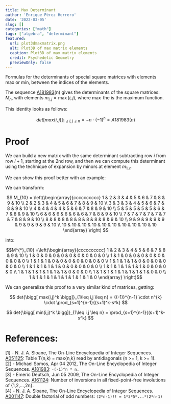 ```yaml
---
title: Max Determinant
author: 'Enrique Pérez Herrero'
date: '2022-03-05'
slug: []
categories: ["math"]
tags: ["algebra", "determinant"]
featured:
  url: plot3dmaxmatrix.png
  alt: Plot3D of max matrix elements
  caption: Plot3D of max matrix elements
  credit: Psychedelic Geometry
  previewOnly: false
---
```


Formulas for the determinants of special square matrices with elements max or min, between the indices of the elements.

<!--more-->

The sequence [A181983](https://oeis.org/A181983)(n) gives the determinants of
the square matrices: $M_{n}$,  with elements $m_{i,j}= \max(i,j)$, where $\max$
the is the maximum function.

This identity looks as follows:

$$ det{\bigg[ max(i,j) \bigg] }_{1\leq i,j \leq n} = -n \cdot {(-1)}^{n} = A181983(n) $$

# Proof


We can build a new matrix with the same determinant subtracting row $i$ from row $i+1$, starting at the 2nd row, and then we can compute this determinant using the technique of expansion by minors at element $m_{1,n}$

We can show this proof better with an example:

We can transform:

$$ M_{10} = \left(\begin{array}{cccccccccc} 
1 & 2 & 3 & 4 & 5 & 6 & 7 & 8 & 9 & 10 \\
2 & 2 & 3 & 4 & 5 & 6 & 7 & 8 & 9 & 10 \\
3 & 3 & 3 & 4 & 5 & 6 & 7 & 8 & 9 & 10 \\
4 & 4 & 4 & 4 & 5 & 6 & 7 & 8 & 9 & 10 \\
5 & 5 & 5 & 5 & 5 & 6 & 7 & 8 & 9 & 10 \\
6 & 6 & 6 & 6 & 6 & 6 & 7 & 8 & 9 & 10 \\
7 & 7 & 7 & 7 & 7 & 7 & 7 & 8 & 9 & 10 \\
8 & 8 & 8 & 8 & 8 & 8 & 8 & 8 & 9 & 10 \\
9 & 9 & 9 & 9 & 9 & 9 & 9 & 9 & 9 & 10 \\
10 & 10 & 10 & 10 & 10 & 10 & 10 & 10 & 10 & 10
\end{array} \right) $$

into:

$$M^{*}_{10} =\left(\begin{array}{cccccccccc}
1 & 2 & 3 & 4 & 5 & 6 & 7 & 8 & 9 & 10 \\
1 & 0 & 0 & 0 & 0 & 0 & 0 & 0 & 0 & 0 \\
1 & 1 & 0 & 0 & 0 & 0 & 0 & 0 & 0 & 0 \\
1 & 1 & 1 & 0 & 0 & 0 & 0 & 0 & 0 & 0 \\
1 & 1 & 1 & 1 & 0 & 0 & 0 & 0 & 0 & 0 \\
1 & 1 & 1 & 1 & 1 & 0 & 0 & 0 & 0 & 0 \\
1 & 1 & 1 & 1 & 1 & 1 & 0 & 0 & 0 & 0 \\
1 & 1 & 1 & 1 & 1 & 1 & 1 & 0 & 0 & 0 \\
1 & 1 & 1 & 1 & 1 & 1 & 1 & 1 & 0 & 0 \\
1 & 1 & 1 & 1 & 1 & 1 & 1 & 1 & 1 & 0 \end{array} \right)$$

We can generalize this proof to a very similar kind of matrices, 
getting:

$$ det{\bigg[ max(i,j)^k \bigg]}_{1\leq i,j \leq n} = {(-1)}^{n-1} \cdot n^{k} \cdot \prod_{s=1}^{n-1}{(s+1)^k-s^k} $$

$$ det{\bigg[ min(i,j)^k \bigg]}_{1\leq i,j \leq n} = \prod_{s=1}^{n-1}{(s+1)^k-s^k} $$

# References:
[1] - N. J. A. Sloane, The On-Line Encyclopedia of Integer Sequences. [A051125](https://oeis.org/A051125): Table T(n,k) = max{n,k} read by antidiagonals (n >= 1, k >= 1).    
[2] - Michael Somos, Apr 04 2012, The On-Line Encyclopedia of Integer Sequences. [A181983](https://oeis.org/A181983): ```-(-1)^n * n.```    
[3] - Emeric Deutsch, Jun 05 2009, The On-Line Encyclopedia of Integer Sequences. [A161124](https://oeis.org/A161124): Number of inversions in all fixed-point-free involutions of {1,2,...,2n}.    
[4] - N. J. A. Sloane, The On-Line Encyclopedia of Integer Sequences. [A001147](https://oeis.org/A001147): Double factorial of odd numbers: ```(2*n-1)!! = 1*3*5*...*(2*n-1) ```   
</style>